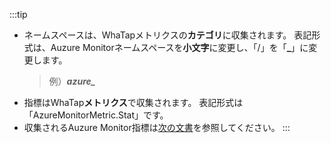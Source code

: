 :::tip

-   ネームスペースは、WhaTapメトリクスの**カテゴリ**に収集されます。 表記形式は、Auzure Monitorネームスペースを**小文字**に変更し、「/」を「**\_**」に変更します。
    > 例）**_azure\__**
-   指標はWhaTap**メトリクス**で収集されます。 表記形式は「AzureMonitorMetric.Stat」です。
-   収集されるAuzure Monitor指標は[次の文書](https://learn.microsoft.com/ko-kr/azure/azure-monitor/essentials/metrics-supported)を参照してください。
    ::: 
